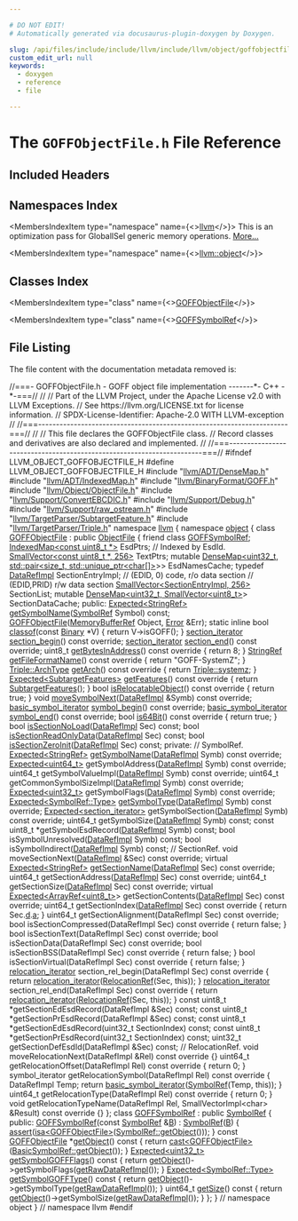 ```yaml
---

# DO NOT EDIT!
# Automatically generated via docusaurus-plugin-doxygen by Doxygen.

slug: /api/files/include/include/llvm/include/llvm/object/goffobjectfile-h
custom_edit_url: null
keywords:
  - doxygen
  - reference
  - file

---
```





# The `GOFFObjectFile.h` File Reference

<DoxygenPage pluginConfig={pluginConfig}>



## Included Headers

<IncludesList>
<IncludesListItem
  filePath="llvm/ADT/DenseMap.h"
  permalink="/docs/api/files/include/include/llvm/include/llvm/adt/densemap-h"
  isLocal="true" />
<IncludesListItem
  filePath="llvm/ADT/IndexedMap.h"
  permalink="/docs/api/files/include/include/llvm/include/llvm/adt/indexedmap-h"
  isLocal="true" />
<IncludesListItem
  filePath="llvm/BinaryFormat/GOFF.h"
  permalink="/docs/api/files/include/include/llvm/include/llvm/binaryformat/goff-h"
  isLocal="true" />
<IncludesListItem
  filePath="llvm/Object/ObjectFile.h"
  permalink="/docs/api/files/include/include/llvm/include/llvm/object/objectfile-h"
  isLocal="true" />
<IncludesListItem
  filePath="llvm/Support/ConvertEBCDIC.h"
  permalink="/docs/api/files/include/include/llvm/include/llvm/support/convertebcdic-h"
  isLocal="true" />
<IncludesListItem
  filePath="llvm/Support/Debug.h"
  permalink="/docs/api/files/include/include/llvm/include/llvm/support/debug-h"
  isLocal="true" />
<IncludesListItem
  filePath="llvm/Support/raw_ostream.h"
  permalink="/docs/api/files/include/include/llvm/include/llvm/support/raw-ostream-h"
  isLocal="true" />
<IncludesListItem
  filePath="llvm/TargetParser/SubtargetFeature.h"
  permalink="/docs/api/files/include/include/llvm/include/llvm/targetparser/subtargetfeature-h"
  isLocal="true" />
<IncludesListItem
  filePath="llvm/TargetParser/Triple.h"
  permalink="/docs/api/files/include/include/llvm/include/llvm/targetparser/triple-h"
  isLocal="true" />
</IncludesList>

## Namespaces Index

<MembersIndex>

<MembersIndexItem
  type="namespace"
  name={<><a href="/docs/api/namespaces/llvm">llvm</a></>}>
This is an optimization pass for GlobalISel generic memory operations. <a href="/docs/api/namespaces/llvm/#details">More...</a>
</MembersIndexItem>

<MembersIndexItem
  type="namespace"
  name={<><a href="/docs/api/namespaces/llvm/object">llvm::object</a></>}>
</MembersIndexItem>

</MembersIndex>

## Classes Index

<MembersIndex>

<MembersIndexItem
  type="class"
  name={<><a href="/docs/api/classes/llvm/object/goffobjectfile">GOFFObjectFile</a></>}>
</MembersIndexItem>

<MembersIndexItem
  type="class"
  name={<><a href="/docs/api/classes/llvm/object/goffsymbolref">GOFFSymbolRef</a></>}>
</MembersIndexItem>

</MembersIndex>


## File Listing

The file content with the documentation metadata removed is:

<ProgramListing>

<Link id="l00001" /><CodeLine lineNumber="1"><span class="doxyHighlightComment">//===- GOFFObjectFile.h - GOFF object file implementation -------&#42;- C++ -&#42;-===//</span></CodeLine>
<Link id="l00002" /><CodeLine lineNumber="2"><span class="doxyHighlightComment">//</span></CodeLine>
<Link id="l00003" /><CodeLine lineNumber="3"><span class="doxyHighlightComment">// Part of the LLVM Project, under the Apache License v2.0 with LLVM Exceptions.</span></CodeLine>
<Link id="l00004" /><CodeLine lineNumber="4"><span class="doxyHighlightComment">// See https://llvm.org/LICENSE.txt for license information.</span></CodeLine>
<Link id="l00005" /><CodeLine lineNumber="5"><span class="doxyHighlightComment">// SPDX-License-Identifier: Apache-2.0 WITH LLVM-exception</span></CodeLine>
<Link id="l00006" /><CodeLine lineNumber="6"><span class="doxyHighlightComment">//</span></CodeLine>
<Link id="l00007" /><CodeLine lineNumber="7"><span class="doxyHighlightComment">//===----------------------------------------------------------------------===//</span></CodeLine>
<Link id="l00008" /><CodeLine lineNumber="8"><span class="doxyHighlightComment">//</span></CodeLine>
<Link id="l00009" /><CodeLine lineNumber="9"><span class="doxyHighlightComment">// This file declares the GOFFObjectFile class.</span></CodeLine>
<Link id="l00010" /><CodeLine lineNumber="10"><span class="doxyHighlightComment">// Record classes and derivatives are also declared and implemented.</span></CodeLine>
<Link id="l00011" /><CodeLine lineNumber="11"><span class="doxyHighlightComment">//</span></CodeLine>
<Link id="l00012" /><CodeLine lineNumber="12"><span class="doxyHighlightComment">//===----------------------------------------------------------------------===//</span></CodeLine>
<Link id="l00013" /><CodeLine lineNumber="13"></CodeLine>
<Link id="l00014" /><CodeLine lineNumber="14"><span class="doxyHighlightPreprocessor">#ifndef LLVM&#95;OBJECT&#95;GOFFOBJECTFILE&#95;H</span></CodeLine>
<Link id="l00015" /><CodeLine lineNumber="15"><span class="doxyHighlightPreprocessor">#define LLVM&#95;OBJECT&#95;GOFFOBJECTFILE&#95;H</span></CodeLine>
<Link id="l00016" /><CodeLine lineNumber="16"></CodeLine>
<Link id="l00017" /><CodeLine lineNumber="17"><span class="doxyHighlightPreprocessor">#include &quot;<a href="/docs/api/files/include/include/llvm/include/llvm/adt/densemap-h">llvm/ADT/DenseMap.h</a>&quot;</span></CodeLine>
<Link id="l00018" /><CodeLine lineNumber="18"><span class="doxyHighlightPreprocessor">#include &quot;<a href="/docs/api/files/include/include/llvm/include/llvm/adt/indexedmap-h">llvm/ADT/IndexedMap.h</a>&quot;</span></CodeLine>
<Link id="l00019" /><CodeLine lineNumber="19"><span class="doxyHighlightPreprocessor">#include &quot;<a href="/docs/api/files/include/include/llvm/include/llvm/binaryformat/goff-h">llvm/BinaryFormat/GOFF.h</a>&quot;</span></CodeLine>
<Link id="l00020" /><CodeLine lineNumber="20"><span class="doxyHighlightPreprocessor">#include &quot;<a href="/docs/api/files/include/include/llvm/include/llvm/object/objectfile-h">llvm/Object/ObjectFile.h</a>&quot;</span></CodeLine>
<Link id="l00021" /><CodeLine lineNumber="21"><span class="doxyHighlightPreprocessor">#include &quot;<a href="/docs/api/files/include/include/llvm/include/llvm/support/convertebcdic-h">llvm/Support/ConvertEBCDIC.h</a>&quot;</span></CodeLine>
<Link id="l00022" /><CodeLine lineNumber="22"><span class="doxyHighlightPreprocessor">#include &quot;<a href="/docs/api/files/include/include/llvm/include/llvm/support/debug-h">llvm/Support/Debug.h</a>&quot;</span></CodeLine>
<Link id="l00023" /><CodeLine lineNumber="23"><span class="doxyHighlightPreprocessor">#include &quot;<a href="/docs/api/files/include/include/llvm/include/llvm/support/raw-ostream-h">llvm/Support/raw&#95;ostream.h</a>&quot;</span></CodeLine>
<Link id="l00024" /><CodeLine lineNumber="24"><span class="doxyHighlightPreprocessor">#include &quot;<a href="/docs/api/files/include/include/llvm/include/llvm/targetparser/subtargetfeature-h">llvm/TargetParser/SubtargetFeature.h</a>&quot;</span></CodeLine>
<Link id="l00025" /><CodeLine lineNumber="25"><span class="doxyHighlightPreprocessor">#include &quot;<a href="/docs/api/files/include/include/llvm/include/llvm/targetparser/triple-h">llvm/TargetParser/Triple.h</a>&quot;</span></CodeLine>
<Link id="l00026" /><CodeLine lineNumber="26"></CodeLine>
<Link id="l00027" /><CodeLine lineNumber="27"><span class="doxyHighlightKeyword">namespace </span><span class="doxyHighlight"><a href="/docs/api/namespaces/llvm">llvm</a> &#123;</span></CodeLine>
<Link id="l00028" /><CodeLine lineNumber="28"></CodeLine>
<Link id="l00029" /><CodeLine lineNumber="29"><span class="doxyHighlightKeyword">namespace </span><span class="doxyHighlight"><a href="/docs/api/namespaces/llvm/object">object</a> &#123;</span></CodeLine>
<Link id="l00030" /><CodeLine lineNumber="30"></CodeLine>
<Link id="l00031" /><CodeLine lineNumber="31" lineLink="/docs/api/classes/llvm/object/goffobjectfile"><span class="doxyHighlightKeyword">class </span><span class="doxyHighlight"><a href="/docs/api/classes/llvm/object/goffobjectfile/#a3b3a59937edbc6f58ff06abe51ce621f">GOFFObjectFile</a> : </span><span class="doxyHighlightKeyword">public</span><span class="doxyHighlight"> <a href="/docs/api/classes/llvm/object/objectfile/#af74504142c7146b3602a3aa280d07df7">ObjectFile</a> &#123;</span></CodeLine>
<Link id="l00032" /><CodeLine lineNumber="32" lineLink="/docs/api/classes/llvm/object/goffobjectfile/#ad3d750211f4d6992f028417364c49453"><span class="doxyHighlight">  </span><span class="doxyHighlightKeyword">friend</span><span class="doxyHighlight"> </span><span class="doxyHighlightKeyword">class </span><span class="doxyHighlight"><a href="/docs/api/classes/llvm/object/goffobjectfile/#ad3d750211f4d6992f028417364c49453">GOFFSymbolRef</a>;</span></CodeLine>
<Link id="l00033" /><CodeLine lineNumber="33"></CodeLine>
<Link id="l00034" /><CodeLine lineNumber="34"><span class="doxyHighlight">  <a href="/docs/api/classes/llvm/indexedmap">IndexedMap&lt;const uint8&#95;t &#42;&gt;</a> EsdPtrs; </span><span class="doxyHighlightComment">// Indexed by EsdId.</span></CodeLine>
<Link id="l00035" /><CodeLine lineNumber="35"><span class="doxyHighlight">  <a href="/docs/api/classes/llvm/smallvector">SmallVector&lt;const uint8&#95;t &#42;, 256&gt;</a> TextPtrs;</span></CodeLine>
<Link id="l00036" /><CodeLine lineNumber="36"></CodeLine>
<Link id="l00037" /><CodeLine lineNumber="37"><span class="doxyHighlight">  </span><span class="doxyHighlightKeyword">mutable</span><span class="doxyHighlight"> <a href="/docs/api/classes/llvm/densemap">DenseMap&lt;uint32&#95;t, std::pair&lt;size&#95;t, std::unique&#95;ptr&lt;char&#91;&#93;&gt;</a>&gt;&gt;</span></CodeLine>
<Link id="l00038" /><CodeLine lineNumber="38"><span class="doxyHighlight">      EsdNamesCache;</span></CodeLine>
<Link id="l00039" /><CodeLine lineNumber="39"></CodeLine>
<Link id="l00040" /><CodeLine lineNumber="40"><span class="doxyHighlight">  </span><span class="doxyHighlightKeyword">typedef</span><span class="doxyHighlight"> <a href="/docs/api/unions/llvm/object/datarefimpl">DataRefImpl</a> SectionEntryImpl;</span></CodeLine>
<Link id="l00041" /><CodeLine lineNumber="41"><span class="doxyHighlight">  </span><span class="doxyHighlightComment">// (EDID, 0)               code, r/o data section</span></CodeLine>
<Link id="l00042" /><CodeLine lineNumber="42"><span class="doxyHighlight">  </span><span class="doxyHighlightComment">// (EDID,PRID)             r/w data section</span></CodeLine>
<Link id="l00043" /><CodeLine lineNumber="43"><span class="doxyHighlight">  <a href="/docs/api/classes/llvm/smallvector">SmallVector&lt;SectionEntryImpl, 256&gt;</a> SectionList;</span></CodeLine>
<Link id="l00044" /><CodeLine lineNumber="44"><span class="doxyHighlight">  </span><span class="doxyHighlightKeyword">mutable</span><span class="doxyHighlight"> <a href="/docs/api/classes/llvm/densemap">DenseMap&lt;uint32&#95;t, SmallVector&lt;uint8&#95;t&gt;</a>&gt; SectionDataCache;</span></CodeLine>
<Link id="l00045" /><CodeLine lineNumber="45"></CodeLine>
<Link id="l00046" /><CodeLine lineNumber="46"><span class="doxyHighlightKeyword">public</span><span class="doxyHighlight">:</span></CodeLine>
<Link id="l00047" /><CodeLine lineNumber="47"><span class="doxyHighlight">  <a href="/docs/api/classes/llvm/expected">Expected&lt;StringRef&gt;</a> <a href="/docs/api/classes/llvm/object/goffobjectfile/#ab19fe362905e7f52bfcaca67a1ffdb55">getSymbolName</a>(<a href="/docs/api/classes/llvm/object/objectfile/#a23fe52bbc164a30ba18e057d37bd2283">SymbolRef</a> Symbol) </span><span class="doxyHighlightKeyword">const</span><span class="doxyHighlight">;</span></CodeLine>
<Link id="l00048" /><CodeLine lineNumber="48"></CodeLine>
<Link id="l00049" /><CodeLine lineNumber="49"><span class="doxyHighlight">  <a href="/docs/api/classes/llvm/object/goffobjectfile/#a3b3a59937edbc6f58ff06abe51ce621f">GOFFObjectFile</a>(<a href="/docs/api/classes/llvm/memorybufferref">MemoryBufferRef</a> Object, <a href="/docs/api/classes/llvm/error">Error</a> &amp;Err);</span></CodeLine>
<Link id="l00050" /><CodeLine lineNumber="50" lineLink="/docs/api/classes/llvm/object/goffobjectfile/#a4267b15c2856d6d1db61796bf404e6c6"><span class="doxyHighlight">  </span><span class="doxyHighlightKeyword">static</span><span class="doxyHighlight"> </span><span class="doxyHighlightKeyword">inline</span><span class="doxyHighlight"> </span><span class="doxyHighlightKeywordType">bool</span><span class="doxyHighlight"> <a href="/docs/api/classes/llvm/object/goffobjectfile/#a4267b15c2856d6d1db61796bf404e6c6">classof</a>(</span><span class="doxyHighlightKeyword">const</span><span class="doxyHighlight"> <a href="/docs/api/classes/llvm/object/binary">Binary</a> &#42;V) &#123; </span><span class="doxyHighlightKeywordFlow">return</span><span class="doxyHighlight"> V-&gt;isGOFF(); &#125;</span></CodeLine>
<Link id="l00051" /><CodeLine lineNumber="51"><span class="doxyHighlight">  <a href="/docs/api/namespaces/llvm/object/#a18a35d6d108ec102a6bff8ac2bfd4c62">section&#95;iterator</a> <a href="/docs/api/classes/llvm/object/goffobjectfile/#a202f0f8b78ce5c09fc0f7a55a37fedad">section&#95;begin</a>() </span><span class="doxyHighlightKeyword">const override</span><span class="doxyHighlight">;</span></CodeLine>
<Link id="l00052" /><CodeLine lineNumber="52"><span class="doxyHighlight">  <a href="/docs/api/namespaces/llvm/object/#a18a35d6d108ec102a6bff8ac2bfd4c62">section&#95;iterator</a> <a href="/docs/api/classes/llvm/object/goffobjectfile/#a99e8b69967e7995c1fd97f34086f08ed">section&#95;end</a>() </span><span class="doxyHighlightKeyword">const override</span><span class="doxyHighlight">;</span></CodeLine>
<Link id="l00053" /><CodeLine lineNumber="53"></CodeLine>
<Link id="l00054" /><CodeLine lineNumber="54" lineLink="/docs/api/classes/llvm/object/goffobjectfile/#a358ce9b433895a7990eb6f39fbfd6616"><span class="doxyHighlight">  uint8&#95;t <a href="/docs/api/classes/llvm/object/goffobjectfile/#a358ce9b433895a7990eb6f39fbfd6616">getBytesInAddress</a>()</span><span class="doxyHighlightKeyword"> const override </span><span class="doxyHighlight">&#123; </span><span class="doxyHighlightKeywordFlow">return</span><span class="doxyHighlight"> 8; &#125;</span></CodeLine>
<Link id="l00055" /><CodeLine lineNumber="55"></CodeLine>
<Link id="l00056" /><CodeLine lineNumber="56" lineLink="/docs/api/classes/llvm/object/goffobjectfile/#acba2a8ff6ffbe2a48fc7c37ab45aeb7a"><span class="doxyHighlight">  <a href="/docs/api/classes/llvm/stringref">StringRef</a> <a href="/docs/api/classes/llvm/object/goffobjectfile/#acba2a8ff6ffbe2a48fc7c37ab45aeb7a">getFileFormatName</a>()</span><span class="doxyHighlightKeyword"> const override </span><span class="doxyHighlight">&#123; </span><span class="doxyHighlightKeywordFlow">return</span><span class="doxyHighlight"> </span><span class="doxyHighlightStringLiteral">&quot;GOFF-SystemZ&quot;</span><span class="doxyHighlight">; &#125;</span></CodeLine>
<Link id="l00057" /><CodeLine lineNumber="57"></CodeLine>
<Link id="l00058" /><CodeLine lineNumber="58" lineLink="/docs/api/classes/llvm/object/goffobjectfile/#a0120e558b524b91af9443f48b2b9d292"><span class="doxyHighlight">  <a href="/docs/api/classes/llvm/triple/#a547abd13f7a3c063aa72c8192a868154">Triple::ArchType</a> <a href="/docs/api/classes/llvm/object/goffobjectfile/#a0120e558b524b91af9443f48b2b9d292">getArch</a>()</span><span class="doxyHighlightKeyword"> const override </span><span class="doxyHighlight">&#123; </span><span class="doxyHighlightKeywordFlow">return</span><span class="doxyHighlight"> <a href="/docs/api/classes/llvm/triple/#a547abd13f7a3c063aa72c8192a868154af0a491fddfa0a73d2b9074b587ca337f">Triple::systemz</a>; &#125;</span></CodeLine>
<Link id="l00059" /><CodeLine lineNumber="59"></CodeLine>
<Link id="l00060" /><CodeLine lineNumber="60" lineLink="/docs/api/classes/llvm/object/goffobjectfile/#a0b4159b5e4425ca32f71bdf00d351d99"><span class="doxyHighlight">  <a href="/docs/api/classes/llvm/expected">Expected&lt;SubtargetFeatures&gt;</a> <a href="/docs/api/classes/llvm/object/goffobjectfile/#a0b4159b5e4425ca32f71bdf00d351d99">getFeatures</a>()</span><span class="doxyHighlightKeyword"> const override </span><span class="doxyHighlight">&#123; </span><span class="doxyHighlightKeywordFlow">return</span><span class="doxyHighlight"> <a href="/docs/api/classes/llvm/subtargetfeatures">SubtargetFeatures</a>(); &#125;</span></CodeLine>
<Link id="l00061" /><CodeLine lineNumber="61"></CodeLine>
<Link id="l00062" /><CodeLine lineNumber="62" lineLink="/docs/api/classes/llvm/object/goffobjectfile/#af88473e58ba4b8513aa6d6b1982b95ac"><span class="doxyHighlight">  </span><span class="doxyHighlightKeywordType">bool</span><span class="doxyHighlight"> <a href="/docs/api/classes/llvm/object/goffobjectfile/#af88473e58ba4b8513aa6d6b1982b95ac">isRelocatableObject</a>()</span><span class="doxyHighlightKeyword"> const override </span><span class="doxyHighlight">&#123; </span><span class="doxyHighlightKeywordFlow">return</span><span class="doxyHighlight"> </span><span class="doxyHighlightKeyword">true</span><span class="doxyHighlight">; &#125;</span></CodeLine>
<Link id="l00063" /><CodeLine lineNumber="63"></CodeLine>
<Link id="l00064" /><CodeLine lineNumber="64"><span class="doxyHighlight">  </span><span class="doxyHighlightKeywordType">void</span><span class="doxyHighlight"> <a href="/docs/api/classes/llvm/object/goffobjectfile/#ab57c2fa773cd18a175133ac8598e9466">moveSymbolNext</a>(<a href="/docs/api/unions/llvm/object/datarefimpl">DataRefImpl</a> &amp;Symb) </span><span class="doxyHighlightKeyword">const override</span><span class="doxyHighlight">;</span></CodeLine>
<Link id="l00065" /><CodeLine lineNumber="65"><span class="doxyHighlight">  <a href="/docs/api/namespaces/llvm/object/#a5bf1bfacdebc64c1f70e3b2861ba76eb">basic&#95;symbol&#95;iterator</a> <a href="/docs/api/classes/llvm/object/goffobjectfile/#ae783f12825518dd9914461c30f8df66d">symbol&#95;begin</a>() </span><span class="doxyHighlightKeyword">const override</span><span class="doxyHighlight">;</span></CodeLine>
<Link id="l00066" /><CodeLine lineNumber="66"><span class="doxyHighlight">  <a href="/docs/api/namespaces/llvm/object/#a5bf1bfacdebc64c1f70e3b2861ba76eb">basic&#95;symbol&#95;iterator</a> <a href="/docs/api/classes/llvm/object/goffobjectfile/#a2c74478a25e84bddb116a56970c5c45e">symbol&#95;end</a>() </span><span class="doxyHighlightKeyword">const override</span><span class="doxyHighlight">;</span></CodeLine>
<Link id="l00067" /><CodeLine lineNumber="67"></CodeLine>
<Link id="l00068" /><CodeLine lineNumber="68" lineLink="/docs/api/classes/llvm/object/goffobjectfile/#a992e59b70d7f7805410efb4603b0a978"><span class="doxyHighlight">  </span><span class="doxyHighlightKeywordType">bool</span><span class="doxyHighlight"> <a href="/docs/api/classes/llvm/object/goffobjectfile/#a992e59b70d7f7805410efb4603b0a978">is64Bit</a>()</span><span class="doxyHighlightKeyword"> const override </span><span class="doxyHighlight">&#123;</span></CodeLine>
<Link id="l00069" /><CodeLine lineNumber="69"><span class="doxyHighlight">    </span><span class="doxyHighlightKeywordFlow">return</span><span class="doxyHighlight"> </span><span class="doxyHighlightKeyword">true</span><span class="doxyHighlight">;</span></CodeLine>
<Link id="l00070" /><CodeLine lineNumber="70"><span class="doxyHighlight">  &#125;</span></CodeLine>
<Link id="l00071" /><CodeLine lineNumber="71"></CodeLine>
<Link id="l00072" /><CodeLine lineNumber="72"><span class="doxyHighlight">  </span><span class="doxyHighlightKeywordType">bool</span><span class="doxyHighlight"> <a href="/docs/api/classes/llvm/object/goffobjectfile/#a855362ac17f1c442082771c3fd112dab">isSectionNoLoad</a>(<a href="/docs/api/unions/llvm/object/datarefimpl">DataRefImpl</a> Sec) </span><span class="doxyHighlightKeyword">const</span><span class="doxyHighlight">;</span></CodeLine>
<Link id="l00073" /><CodeLine lineNumber="73"><span class="doxyHighlight">  </span><span class="doxyHighlightKeywordType">bool</span><span class="doxyHighlight"> <a href="/docs/api/classes/llvm/object/goffobjectfile/#a64a97f0250f312802e03ad774dec91c3">isSectionReadOnlyData</a>(<a href="/docs/api/unions/llvm/object/datarefimpl">DataRefImpl</a> Sec) </span><span class="doxyHighlightKeyword">const</span><span class="doxyHighlight">;</span></CodeLine>
<Link id="l00074" /><CodeLine lineNumber="74"><span class="doxyHighlight">  </span><span class="doxyHighlightKeywordType">bool</span><span class="doxyHighlight"> <a href="/docs/api/classes/llvm/object/goffobjectfile/#ae9078ba6440b876269f29a1d3c470d6f">isSectionZeroInit</a>(<a href="/docs/api/unions/llvm/object/datarefimpl">DataRefImpl</a> Sec) </span><span class="doxyHighlightKeyword">const</span><span class="doxyHighlight">;</span></CodeLine>
<Link id="l00075" /><CodeLine lineNumber="75"></CodeLine>
<Link id="l00076" /><CodeLine lineNumber="76"><span class="doxyHighlightKeyword">private</span><span class="doxyHighlight">:</span></CodeLine>
<Link id="l00077" /><CodeLine lineNumber="77"><span class="doxyHighlight">  </span><span class="doxyHighlightComment">// SymbolRef.</span></CodeLine>
<Link id="l00078" /><CodeLine lineNumber="78"><span class="doxyHighlight">  <a href="/docs/api/classes/llvm/expected">Expected&lt;StringRef&gt;</a> <a href="/docs/api/classes/llvm/object/goffobjectfile/#ab19fe362905e7f52bfcaca67a1ffdb55">getSymbolName</a>(<a href="/docs/api/unions/llvm/object/datarefimpl">DataRefImpl</a> Symb) </span><span class="doxyHighlightKeyword">const override</span><span class="doxyHighlight">;</span></CodeLine>
<Link id="l00079" /><CodeLine lineNumber="79"><span class="doxyHighlight">  <a href="/docs/api/classes/llvm/expected">Expected&lt;uint64&#95;t&gt;</a> getSymbolAddress(<a href="/docs/api/unions/llvm/object/datarefimpl">DataRefImpl</a> Symb) </span><span class="doxyHighlightKeyword">const override</span><span class="doxyHighlight">;</span></CodeLine>
<Link id="l00080" /><CodeLine lineNumber="80"><span class="doxyHighlight">  uint64&#95;t getSymbolValueImpl(<a href="/docs/api/unions/llvm/object/datarefimpl">DataRefImpl</a> Symb) </span><span class="doxyHighlightKeyword">const override</span><span class="doxyHighlight">;</span></CodeLine>
<Link id="l00081" /><CodeLine lineNumber="81"><span class="doxyHighlight">  uint64&#95;t getCommonSymbolSizeImpl(<a href="/docs/api/unions/llvm/object/datarefimpl">DataRefImpl</a> Symb) </span><span class="doxyHighlightKeyword">const override</span><span class="doxyHighlight">;</span></CodeLine>
<Link id="l00082" /><CodeLine lineNumber="82"><span class="doxyHighlight">  <a href="/docs/api/classes/llvm/expected">Expected&lt;uint32&#95;t&gt;</a> getSymbolFlags(<a href="/docs/api/unions/llvm/object/datarefimpl">DataRefImpl</a> Symb) </span><span class="doxyHighlightKeyword">const override</span><span class="doxyHighlight">;</span></CodeLine>
<Link id="l00083" /><CodeLine lineNumber="83"><span class="doxyHighlight">  <a href="/docs/api/classes/llvm/expected">Expected&lt;SymbolRef::Type&gt;</a> <a href="/docs/api/files/lib/lib/debuginfo/lib/debuginfo/pdb/udtlayout-cpp/#a9e32eafcf44bd2c6a419a9fe615d9f4c">getSymbolType</a>(<a href="/docs/api/unions/llvm/object/datarefimpl">DataRefImpl</a> Symb) </span><span class="doxyHighlightKeyword">const override</span><span class="doxyHighlight">;</span></CodeLine>
<Link id="l00084" /><CodeLine lineNumber="84"><span class="doxyHighlight">  <a href="/docs/api/classes/llvm/expected">Expected&lt;section&#95;iterator&gt;</a> getSymbolSection(<a href="/docs/api/unions/llvm/object/datarefimpl">DataRefImpl</a> Symb) </span><span class="doxyHighlightKeyword">const override</span><span class="doxyHighlight">;</span></CodeLine>
<Link id="l00085" /><CodeLine lineNumber="85"><span class="doxyHighlight">  uint64&#95;t getSymbolSize(<a href="/docs/api/unions/llvm/object/datarefimpl">DataRefImpl</a> Symb) </span><span class="doxyHighlightKeyword">const</span><span class="doxyHighlight">;</span></CodeLine>
<Link id="l00086" /><CodeLine lineNumber="86"></CodeLine>
<Link id="l00087" /><CodeLine lineNumber="87"><span class="doxyHighlight">  </span><span class="doxyHighlightKeyword">const</span><span class="doxyHighlight"> uint8&#95;t &#42;getSymbolEsdRecord(<a href="/docs/api/unions/llvm/object/datarefimpl">DataRefImpl</a> Symb) </span><span class="doxyHighlightKeyword">const</span><span class="doxyHighlight">;</span></CodeLine>
<Link id="l00088" /><CodeLine lineNumber="88"><span class="doxyHighlight">  </span><span class="doxyHighlightKeywordType">bool</span><span class="doxyHighlight"> isSymbolUnresolved(<a href="/docs/api/unions/llvm/object/datarefimpl">DataRefImpl</a> Symb) </span><span class="doxyHighlightKeyword">const</span><span class="doxyHighlight">;</span></CodeLine>
<Link id="l00089" /><CodeLine lineNumber="89"><span class="doxyHighlight">  </span><span class="doxyHighlightKeywordType">bool</span><span class="doxyHighlight"> isSymbolIndirect(<a href="/docs/api/unions/llvm/object/datarefimpl">DataRefImpl</a> Symb) </span><span class="doxyHighlightKeyword">const</span><span class="doxyHighlight">;</span></CodeLine>
<Link id="l00090" /><CodeLine lineNumber="90"></CodeLine>
<Link id="l00091" /><CodeLine lineNumber="91"><span class="doxyHighlight">  </span><span class="doxyHighlightComment">// SectionRef.</span></CodeLine>
<Link id="l00092" /><CodeLine lineNumber="92"><span class="doxyHighlight">  </span><span class="doxyHighlightKeywordType">void</span><span class="doxyHighlight"> moveSectionNext(<a href="/docs/api/unions/llvm/object/datarefimpl">DataRefImpl</a> &amp;Sec) </span><span class="doxyHighlightKeyword">const override</span><span class="doxyHighlight">;</span></CodeLine>
<Link id="l00093" /><CodeLine lineNumber="93"><span class="doxyHighlight">  </span><span class="doxyHighlightKeyword">virtual</span><span class="doxyHighlight"> <a href="/docs/api/classes/llvm/expected">Expected&lt;StringRef&gt;</a> <a href="/docs/api/namespaces/llvm/dwarf-linker/#a2da32c7f0735e4bcb64c34222a79a6c1">getSectionName</a>(<a href="/docs/api/unions/llvm/object/datarefimpl">DataRefImpl</a> Sec) </span><span class="doxyHighlightKeyword">const override</span><span class="doxyHighlight">;</span></CodeLine>
<Link id="l00094" /><CodeLine lineNumber="94"><span class="doxyHighlight">  uint64&#95;t getSectionAddress(<a href="/docs/api/unions/llvm/object/datarefimpl">DataRefImpl</a> Sec) </span><span class="doxyHighlightKeyword">const override</span><span class="doxyHighlight">;</span></CodeLine>
<Link id="l00095" /><CodeLine lineNumber="95"><span class="doxyHighlight">  uint64&#95;t getSectionSize(<a href="/docs/api/unions/llvm/object/datarefimpl">DataRefImpl</a> Sec) </span><span class="doxyHighlightKeyword">const override</span><span class="doxyHighlight">;</span></CodeLine>
<Link id="l00096" /><CodeLine lineNumber="96"><span class="doxyHighlight">  </span><span class="doxyHighlightKeyword">virtual</span><span class="doxyHighlight"> <a href="/docs/api/classes/llvm/expected">Expected&lt;ArrayRef&lt;uint8&#95;t&gt;</a>&gt;</span></CodeLine>
<Link id="l00097" /><CodeLine lineNumber="97"><span class="doxyHighlight">  getSectionContents(<a href="/docs/api/unions/llvm/object/datarefimpl">DataRefImpl</a> Sec) </span><span class="doxyHighlightKeyword">const override</span><span class="doxyHighlight">;</span></CodeLine>
<Link id="l00098" /><CodeLine lineNumber="98"><span class="doxyHighlight">  uint64&#95;t getSectionIndex(<a href="/docs/api/unions/llvm/object/datarefimpl">DataRefImpl</a> Sec)</span><span class="doxyHighlightKeyword"> const override </span><span class="doxyHighlight">&#123; </span><span class="doxyHighlightKeywordFlow">return</span><span class="doxyHighlight"> Sec.<a href="/docs/api/unions/llvm/object/datarefimpl/#a4f65e798a8ff3a72293bdaf9a6538e3b">d</a>.<a href="/docs/api/unions/llvm/object/datarefimpl/#a7fdc4ddba62f47c71da3252c30ce9441">a</a>; &#125;</span></CodeLine>
<Link id="l00099" /><CodeLine lineNumber="99"><span class="doxyHighlight">  uint64&#95;t getSectionAlignment(DataRefImpl Sec) </span><span class="doxyHighlightKeyword">const override</span><span class="doxyHighlight">;</span></CodeLine>
<Link id="l00100" /><CodeLine lineNumber="100"><span class="doxyHighlight">  </span><span class="doxyHighlightKeywordType">bool</span><span class="doxyHighlight"> isSectionCompressed(DataRefImpl Sec)</span><span class="doxyHighlightKeyword"> const override </span><span class="doxyHighlight">&#123; </span><span class="doxyHighlightKeywordFlow">return</span><span class="doxyHighlight"> </span><span class="doxyHighlightKeyword">false</span><span class="doxyHighlight">; &#125;</span></CodeLine>
<Link id="l00101" /><CodeLine lineNumber="101"><span class="doxyHighlight">  </span><span class="doxyHighlightKeywordType">bool</span><span class="doxyHighlight"> isSectionText(DataRefImpl Sec) </span><span class="doxyHighlightKeyword">const override</span><span class="doxyHighlight">;</span></CodeLine>
<Link id="l00102" /><CodeLine lineNumber="102"><span class="doxyHighlight">  </span><span class="doxyHighlightKeywordType">bool</span><span class="doxyHighlight"> isSectionData(DataRefImpl Sec) </span><span class="doxyHighlightKeyword">const override</span><span class="doxyHighlight">;</span></CodeLine>
<Link id="l00103" /><CodeLine lineNumber="103"><span class="doxyHighlight">  </span><span class="doxyHighlightKeywordType">bool</span><span class="doxyHighlight"> isSectionBSS(DataRefImpl Sec)</span><span class="doxyHighlightKeyword"> const override </span><span class="doxyHighlight">&#123; </span><span class="doxyHighlightKeywordFlow">return</span><span class="doxyHighlight"> </span><span class="doxyHighlightKeyword">false</span><span class="doxyHighlight">; &#125;</span></CodeLine>
<Link id="l00104" /><CodeLine lineNumber="104"><span class="doxyHighlight">  </span><span class="doxyHighlightKeywordType">bool</span><span class="doxyHighlight"> isSectionVirtual(DataRefImpl Sec)</span><span class="doxyHighlightKeyword"> const override </span><span class="doxyHighlight">&#123; </span><span class="doxyHighlightKeywordFlow">return</span><span class="doxyHighlight"> </span><span class="doxyHighlightKeyword">false</span><span class="doxyHighlight">; &#125;</span></CodeLine>
<Link id="l00105" /><CodeLine lineNumber="105"><span class="doxyHighlight">  <a href="/docs/api/namespaces/llvm/object/#acc360db994cbcc482937196bf406df98">relocation&#95;iterator</a> section&#95;rel&#95;begin(DataRefImpl Sec)</span><span class="doxyHighlightKeyword"> const override </span><span class="doxyHighlight">&#123;</span></CodeLine>
<Link id="l00106" /><CodeLine lineNumber="106"><span class="doxyHighlight">    </span><span class="doxyHighlightKeywordFlow">return</span><span class="doxyHighlight"> <a href="/docs/api/namespaces/llvm/object/#acc360db994cbcc482937196bf406df98">relocation&#95;iterator</a>(<a href="/docs/api/classes/llvm/object/objectfile/#a198fe5e1de4053e999d41555cb796801">RelocationRef</a>(Sec, </span><span class="doxyHighlightKeyword">this</span><span class="doxyHighlight">));</span></CodeLine>
<Link id="l00107" /><CodeLine lineNumber="107"><span class="doxyHighlight">  &#125;</span></CodeLine>
<Link id="l00108" /><CodeLine lineNumber="108"><span class="doxyHighlight">  <a href="/docs/api/namespaces/llvm/object/#acc360db994cbcc482937196bf406df98">relocation&#95;iterator</a> section&#95;rel&#95;end(DataRefImpl Sec)</span><span class="doxyHighlightKeyword"> const override </span><span class="doxyHighlight">&#123;</span></CodeLine>
<Link id="l00109" /><CodeLine lineNumber="109"><span class="doxyHighlight">    </span><span class="doxyHighlightKeywordFlow">return</span><span class="doxyHighlight"> <a href="/docs/api/namespaces/llvm/object/#acc360db994cbcc482937196bf406df98">relocation&#95;iterator</a>(<a href="/docs/api/classes/llvm/object/objectfile/#a198fe5e1de4053e999d41555cb796801">RelocationRef</a>(Sec, </span><span class="doxyHighlightKeyword">this</span><span class="doxyHighlight">));</span></CodeLine>
<Link id="l00110" /><CodeLine lineNumber="110"><span class="doxyHighlight">  &#125;</span></CodeLine>
<Link id="l00111" /><CodeLine lineNumber="111"></CodeLine>
<Link id="l00112" /><CodeLine lineNumber="112"><span class="doxyHighlight">  </span><span class="doxyHighlightKeyword">const</span><span class="doxyHighlight"> uint8&#95;t &#42;getSectionEdEsdRecord(DataRefImpl &amp;Sec) </span><span class="doxyHighlightKeyword">const</span><span class="doxyHighlight">;</span></CodeLine>
<Link id="l00113" /><CodeLine lineNumber="113"><span class="doxyHighlight">  </span><span class="doxyHighlightKeyword">const</span><span class="doxyHighlight"> uint8&#95;t &#42;getSectionPrEsdRecord(DataRefImpl &amp;Sec) </span><span class="doxyHighlightKeyword">const</span><span class="doxyHighlight">;</span></CodeLine>
<Link id="l00114" /><CodeLine lineNumber="114"><span class="doxyHighlight">  </span><span class="doxyHighlightKeyword">const</span><span class="doxyHighlight"> uint8&#95;t &#42;getSectionEdEsdRecord(uint32&#95;t SectionIndex) </span><span class="doxyHighlightKeyword">const</span><span class="doxyHighlight">;</span></CodeLine>
<Link id="l00115" /><CodeLine lineNumber="115"><span class="doxyHighlight">  </span><span class="doxyHighlightKeyword">const</span><span class="doxyHighlight"> uint8&#95;t &#42;getSectionPrEsdRecord(uint32&#95;t SectionIndex) </span><span class="doxyHighlightKeyword">const</span><span class="doxyHighlight">;</span></CodeLine>
<Link id="l00116" /><CodeLine lineNumber="116"><span class="doxyHighlight">  uint32&#95;t getSectionDefEsdId(DataRefImpl &amp;Sec) </span><span class="doxyHighlightKeyword">const</span><span class="doxyHighlight">;</span></CodeLine>
<Link id="l00117" /><CodeLine lineNumber="117"></CodeLine>
<Link id="l00118" /><CodeLine lineNumber="118"><span class="doxyHighlight">  </span><span class="doxyHighlightComment">// RelocationRef.</span></CodeLine>
<Link id="l00119" /><CodeLine lineNumber="119"><span class="doxyHighlight">  </span><span class="doxyHighlightKeywordType">void</span><span class="doxyHighlight"> moveRelocationNext(DataRefImpl &amp;Rel)</span><span class="doxyHighlightKeyword"> const override </span><span class="doxyHighlight">&#123;&#125;</span></CodeLine>
<Link id="l00120" /><CodeLine lineNumber="120"><span class="doxyHighlight">  uint64&#95;t getRelocationOffset(DataRefImpl Rel)</span><span class="doxyHighlightKeyword"> const override </span><span class="doxyHighlight">&#123; </span><span class="doxyHighlightKeywordFlow">return</span><span class="doxyHighlight"> 0; &#125;</span></CodeLine>
<Link id="l00121" /><CodeLine lineNumber="121"><span class="doxyHighlight">  symbol&#95;iterator getRelocationSymbol(DataRefImpl Rel)</span><span class="doxyHighlightKeyword"> const override </span><span class="doxyHighlight">&#123;</span></CodeLine>
<Link id="l00122" /><CodeLine lineNumber="122"><span class="doxyHighlight">    DataRefImpl Temp;</span></CodeLine>
<Link id="l00123" /><CodeLine lineNumber="123"><span class="doxyHighlight">    </span><span class="doxyHighlightKeywordFlow">return</span><span class="doxyHighlight"> <a href="/docs/api/namespaces/llvm/object/#a5bf1bfacdebc64c1f70e3b2861ba76eb">basic&#95;symbol&#95;iterator</a>(<a href="/docs/api/classes/llvm/object/objectfile/#a23fe52bbc164a30ba18e057d37bd2283">SymbolRef</a>(Temp, </span><span class="doxyHighlightKeyword">this</span><span class="doxyHighlight">));</span></CodeLine>
<Link id="l00124" /><CodeLine lineNumber="124"><span class="doxyHighlight">  &#125;</span></CodeLine>
<Link id="l00125" /><CodeLine lineNumber="125"><span class="doxyHighlight">  uint64&#95;t getRelocationType(DataRefImpl Rel)</span><span class="doxyHighlightKeyword"> const override </span><span class="doxyHighlight">&#123; </span><span class="doxyHighlightKeywordFlow">return</span><span class="doxyHighlight"> 0; &#125;</span></CodeLine>
<Link id="l00126" /><CodeLine lineNumber="126"><span class="doxyHighlight">  </span><span class="doxyHighlightKeywordType">void</span><span class="doxyHighlight"> getRelocationTypeName(DataRefImpl Rel,</span></CodeLine>
<Link id="l00127" /><CodeLine lineNumber="127"><span class="doxyHighlight">                             SmallVectorImpl&lt;char&gt; &amp;Result)</span><span class="doxyHighlightKeyword"> const override </span><span class="doxyHighlight">&#123;&#125;</span></CodeLine>
<Link id="l00128" /><CodeLine lineNumber="128"><span class="doxyHighlight">&#125;;</span></CodeLine>
<Link id="l00129" /><CodeLine lineNumber="129"></CodeLine>
<Link id="l00130" /><CodeLine lineNumber="130" lineLink="/docs/api/classes/llvm/object/goffsymbolref"><span class="doxyHighlightKeyword">class </span><span class="doxyHighlight"><a href="/docs/api/classes/llvm/object/goffsymbolref/#a0c5486f544a4c441f30b5aba906b5ee9">GOFFSymbolRef</a> : </span><span class="doxyHighlightKeyword">public</span><span class="doxyHighlight"> <a href="/docs/api/classes/llvm/object/symbolref/#a4cfb6c528a7cc26455f507d98b9e6f53">SymbolRef</a> &#123;</span></CodeLine>
<Link id="l00131" /><CodeLine lineNumber="131"><span class="doxyHighlightKeyword">public</span><span class="doxyHighlight">:</span></CodeLine>
<Link id="l00132" /><CodeLine lineNumber="132" lineLink="/docs/api/classes/llvm/object/goffsymbolref/#a0c5486f544a4c441f30b5aba906b5ee9"><span class="doxyHighlight">  <a href="/docs/api/classes/llvm/object/goffsymbolref/#a0c5486f544a4c441f30b5aba906b5ee9">GOFFSymbolRef</a>(</span><span class="doxyHighlightKeyword">const</span><span class="doxyHighlight"> <a href="/docs/api/classes/llvm/object/symbolref/#a4cfb6c528a7cc26455f507d98b9e6f53">SymbolRef</a> &amp;<a href="/docs/api/files/lib/lib/ir/builtingcs-cpp/#ae76959fe811ba090de4cba69ac00f1da">B</a>) : <a href="/docs/api/classes/llvm/object/symbolref/#a4cfb6c528a7cc26455f507d98b9e6f53">SymbolRef</a>(<a href="/docs/api/files/lib/lib/ir/builtingcs-cpp/#ae76959fe811ba090de4cba69ac00f1da">B</a>) &#123;</span></CodeLine>
<Link id="l00133" /><CodeLine lineNumber="133"><span class="doxyHighlight">    <a href="/docs/api/files/lib/lib/target/lib/target/amdgpu/silowercontrolflow-cpp/#a4868c5d81c5ccc98c47aeab6244346a0">assert</a>(<a href="/docs/api/namespaces/llvm/#a92ca992e52dddc420f4b069cae06dfbe">isa&lt;GOFFObjectFile&gt;</a>(<a href="/docs/api/classes/llvm/object/symbolref/#aa08bcfd0fd633889120aa52eb115f3fb">SymbolRef::getObject</a>()));</span></CodeLine>
<Link id="l00134" /><CodeLine lineNumber="134"><span class="doxyHighlight">  &#125;</span></CodeLine>
<Link id="l00135" /><CodeLine lineNumber="135"></CodeLine>
<Link id="l00136" /><CodeLine lineNumber="136" lineLink="/docs/api/classes/llvm/object/goffsymbolref/#a94874fd6e295e61d482d922277f70e44"><span class="doxyHighlight">  </span><span class="doxyHighlightKeyword">const</span><span class="doxyHighlight"> <a href="/docs/api/classes/llvm/object/goffobjectfile">GOFFObjectFile</a> &#42;<a href="/docs/api/classes/llvm/object/goffsymbolref/#a94874fd6e295e61d482d922277f70e44">getObject</a>()</span><span class="doxyHighlightKeyword"> const </span><span class="doxyHighlight">&#123;</span></CodeLine>
<Link id="l00137" /><CodeLine lineNumber="137"><span class="doxyHighlight">    </span><span class="doxyHighlightKeywordFlow">return</span><span class="doxyHighlight"> <a href="/docs/api/namespaces/llvm/#ac4fc845f5ed92de63cd4474f128f5fc5">cast&lt;GOFFObjectFile&gt;</a>(<a href="/docs/api/classes/llvm/object/basicsymbolref/#a294f053bad4966edce6b5edb3697cb08">BasicSymbolRef::getObject</a>());</span></CodeLine>
<Link id="l00138" /><CodeLine lineNumber="138"><span class="doxyHighlight">  &#125;</span></CodeLine>
<Link id="l00139" /><CodeLine lineNumber="139"></CodeLine>
<Link id="l00140" /><CodeLine lineNumber="140" lineLink="/docs/api/classes/llvm/object/goffsymbolref/#a6783b2c89a3c8000e5c7f387b0954e36"><span class="doxyHighlight">  <a href="/docs/api/classes/llvm/expected">Expected&lt;uint32&#95;t&gt;</a> <a href="/docs/api/classes/llvm/object/goffsymbolref/#a6783b2c89a3c8000e5c7f387b0954e36">getSymbolGOFFFlags</a>()</span><span class="doxyHighlightKeyword"> const </span><span class="doxyHighlight">&#123;</span></CodeLine>
<Link id="l00141" /><CodeLine lineNumber="141"><span class="doxyHighlight">    </span><span class="doxyHighlightKeywordFlow">return</span><span class="doxyHighlight"> <a href="/docs/api/classes/llvm/object/goffsymbolref/#a94874fd6e295e61d482d922277f70e44">getObject</a>()-&gt;getSymbolFlags(<a href="/docs/api/classes/llvm/object/basicsymbolref/#a4edbb76f7d11d8891e10524e40bdaa85">getRawDataRefImpl</a>());</span></CodeLine>
<Link id="l00142" /><CodeLine lineNumber="142"><span class="doxyHighlight">  &#125;</span></CodeLine>
<Link id="l00143" /><CodeLine lineNumber="143"></CodeLine>
<Link id="l00144" /><CodeLine lineNumber="144" lineLink="/docs/api/classes/llvm/object/goffsymbolref/#a170671a54f2db288bb608b1e18d1478d"><span class="doxyHighlight">  <a href="/docs/api/classes/llvm/expected">Expected&lt;SymbolRef::Type&gt;</a> <a href="/docs/api/classes/llvm/object/goffsymbolref/#a170671a54f2db288bb608b1e18d1478d">getSymbolGOFFType</a>()</span><span class="doxyHighlightKeyword"> const </span><span class="doxyHighlight">&#123;</span></CodeLine>
<Link id="l00145" /><CodeLine lineNumber="145"><span class="doxyHighlight">    </span><span class="doxyHighlightKeywordFlow">return</span><span class="doxyHighlight"> <a href="/docs/api/classes/llvm/object/goffsymbolref/#a94874fd6e295e61d482d922277f70e44">getObject</a>()-&gt;getSymbolType(<a href="/docs/api/classes/llvm/object/basicsymbolref/#a4edbb76f7d11d8891e10524e40bdaa85">getRawDataRefImpl</a>());</span></CodeLine>
<Link id="l00146" /><CodeLine lineNumber="146"><span class="doxyHighlight">  &#125;</span></CodeLine>
<Link id="l00147" /><CodeLine lineNumber="147"></CodeLine>
<Link id="l00148" /><CodeLine lineNumber="148" lineLink="/docs/api/classes/llvm/object/goffsymbolref/#a8a4e84689782b32f69468f1c05002ea1"><span class="doxyHighlight">  uint64&#95;t <a href="/docs/api/classes/llvm/object/goffsymbolref/#a8a4e84689782b32f69468f1c05002ea1">getSize</a>()</span><span class="doxyHighlightKeyword"> const </span><span class="doxyHighlight">&#123;</span></CodeLine>
<Link id="l00149" /><CodeLine lineNumber="149"><span class="doxyHighlight">    </span><span class="doxyHighlightKeywordFlow">return</span><span class="doxyHighlight"> <a href="/docs/api/classes/llvm/object/goffsymbolref/#a94874fd6e295e61d482d922277f70e44">getObject</a>()-&gt;getSymbolSize(<a href="/docs/api/classes/llvm/object/basicsymbolref/#a4edbb76f7d11d8891e10524e40bdaa85">getRawDataRefImpl</a>());</span></CodeLine>
<Link id="l00150" /><CodeLine lineNumber="150"><span class="doxyHighlight">  &#125;</span></CodeLine>
<Link id="l00151" /><CodeLine lineNumber="151"><span class="doxyHighlight">&#125;;</span></CodeLine>
<Link id="l00152" /><CodeLine lineNumber="152"></CodeLine>
<Link id="l00153" /><CodeLine lineNumber="153"><span class="doxyHighlight">&#125; </span><span class="doxyHighlightComment">// namespace object</span></CodeLine>
<Link id="l00154" /><CodeLine lineNumber="154"></CodeLine>
<Link id="l00155" /><CodeLine lineNumber="155"><span class="doxyHighlight">&#125; </span><span class="doxyHighlightComment">// namespace llvm</span></CodeLine>
<Link id="l00156" /><CodeLine lineNumber="156"></CodeLine>
<Link id="l00157" /><CodeLine lineNumber="157"><span class="doxyHighlightPreprocessor">#endif</span></CodeLine>

</ProgramListing>


</DoxygenPage>
